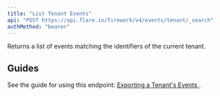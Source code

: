 ```yaml
---
title: "List Tenant Events"
api: "POST https://api.flare.io/firework/v4/events/tenant/_search"
authMethod: "bearer"
---
```



Returns a list of events matching the identifiers of the current tenant.

## Guides

See the guide for using this endpoint:
[Exporting a Tenant's Events <Icon icon="book" size={16} />](/guides/tenant-events).

<EventSearchCommon
  queryComment="(optional)"
/>
